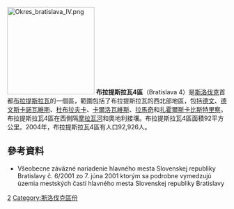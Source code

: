 {{noteTA
|1=zh-cn:布拉迪斯拉发;zh-hk:布拉迪斯拉發;zh-tw:布拉提斯拉瓦;
}}
[[File:Okres_bratislava_IV.png|200px]]
'''布拉提斯拉瓦4區'''（Bratislava 4）是[[斯洛伐克|斯洛伐克]]首都[[布拉提斯拉瓦|布拉提斯拉瓦]]的一個區，範圍包括了布拉提斯拉瓦的西北部地區，包括[[德文|德文]]、[[德文斯卡諾瓦維斯|德文斯卡諾瓦維斯]]、[[杜布拉夫卡|杜布拉夫卡]]、[[卡爾洛瓦維斯|卡爾洛瓦維斯]]、[[拉馬奇|拉馬奇]]和[[扎霍爾斯卡比斯特里察|扎霍爾斯卡比斯特里察]]。布拉提斯拉瓦4區在西側隔[[摩拉瓦河|摩拉瓦河]]和奧地利接壤。布拉提斯拉瓦4區面積92平方公里。2004年，布拉提斯拉瓦4區有人口92,926人。
== 參考資料 ==
{{reflist}}
* Všeobecne záväzné nariadenie hlavného mesta Slovenskej republiky Bratislavy č. 6/2001 zo 7. júna 2001 ktorým sa podrobne vymedzujú územia mestských častí hlavného mesta Slovenskej republiky Bratislavy {{sk icon}}
{{coord|48.231717|N|17.050116|E|type:adm2nd_source:itwiki|display=title}}

{{斯洛伐克區份}}

[[Category:布拉提斯拉瓦行政區劃|2]]
[[Category:斯洛伐克區份|Category:斯洛伐克區份]]

{{Slovakia-geo-stub}}